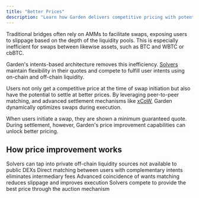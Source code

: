 ```yaml
---
title: "Better Prices"
description: "Learn how Garden delivers competitive pricing with potential for improvement during execution"
---
```


Traditional bridges often rely on AMMs to facilitate swaps, exposing users to slippage based on the depth of the liquidity pools. This is especially inefficient for swaps between likewise assets, such as BTC and WBTC or cbBTC.

Garden's intents-based architecture removes this inefficiency. [Solvers](/home/fundamentals/introduction/solvers) maintain flexibility in their quotes and compete to fulfill user intents using on-chain and off-chain liquidity.

Users not only get a competitive price at the time of swap initiation but also have the potential to settle at better prices. By leveraging peer-to-peer matching, and advanced settlement mechanisms like [xCoW](/home/fundamentals/how-it-works/cross-chain-coincidence-of-wants-xcow), Garden dynamically optimizes swaps during execution.

<Tip>
When users initiate a swap, they are shown a minimum guaranteed quote. During settlement, however, Garden's price improvement capabilities can unlock better pricing.
</Tip>

## How price improvement works

<CardGroup cols={2}>
  <Card title="Private Liquidity Access" icon="lock">
    Solvers can tap into private off-chain liquidity sources not available to public DEXs
  </Card>
  <Card title="Peer-to-peer Matching" icon="handshake">
    Direct matching between users with complementary intents eliminates intermediary fees
  </Card>
  <Card title="xCoW Optimization" icon="arrow-trend-up">
    Advanced coincidence of wants matching reduces slippage and improves execution
  </Card>
  <Card title="Competitive Auction" icon="gavel">
    Solvers compete to provide the best price through the auction mechanism
  </Card>
</CardGroup> 